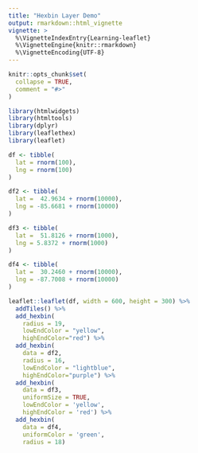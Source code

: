 ```yaml
---
title: "Hexbin Layer Demo"
output: rmarkdown::html_vignette
vignette: >
  %\VignetteIndexEntry{Learning-leaflet}
  %\VignetteEngine{knitr::rmarkdown}
  %\VignetteEncoding{UTF-8}
---
```


```r
knitr::opts_chunk$set(
  collapse = TRUE,
  comment = "#>"
)
```

```r
library(htmlwidgets)
library(htmltools)
library(dplyr)
library(leaflethex)
library(leaflet)
```

```r
df <- tibble(
  lat = rnorm(100),
  lng = rnorm(100)
)

df2 <- tibble(
  lat =  42.9634 + rnorm(10000),
  lng = -85.6681 + rnorm(10000)
)

df3 <- tibble(
  lat =  51.8126 + rnorm(1000),
  lng = 5.8372 + rnorm(1000)
)

df4 <- tibble(
  lat =  30.2460 + rnorm(10000),
  lng = -87.7008 + rnorm(10000)
)
```


```r
leaflet::leaflet(df, width = 600, height = 300) %>% 
  addTiles() %>% 
  add_hexbin(
    radius = 19, 
    lowEndColor = "yellow", 
    highEndColor="red") %>%
  add_hexbin(
    data = df2,
    radius = 16, 
    lowEndColor = "lightblue", 
    highEndColor="purple") %>%
  add_hexbin(
    data = df3,
    uniformSize = TRUE,
    lowEndColor = 'yellow',
    highEndColor = 'red') %>%
  add_hexbin(
    data = df4,
    uniformColor = 'green',
    radius = 18)
```



